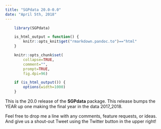 ```yaml
---
title: "SGPdata 20.0-0.0"
date: "April 5th, 2018"
---
```


```r
    library(SGPdata)

    is_html_output = function() {
        knitr::opts_knit$get("rmarkdown.pandoc.to")=="html"
    }

    knitr::opts_chunk$set(
        collapse=TRUE,
        comment="",
        prompt=TRUE,
        fig.dpi=96)

    if (is_html_output()) {
        options(width=1000)
    }
```


This is the 20.0 release of the **SGPdata** package. This release bumps the YEAR up one making the final year in the data 2017_2018.

Feel free to drop me a line with any comments, feature requests, or ideas. And give us a shout-out Tweet using the Twitter button in the upper right!
